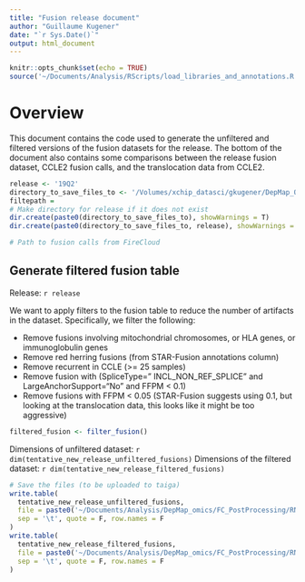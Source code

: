 ```yaml
---
title: "Fusion release document"
author: "Guillaume Kugener"
date: "`r Sys.Date()`"
output: html_document
---
```


```r
knitr::opts_chunk$set(echo = TRUE)
source('~/Documents/Analysis/RScripts/load_libraries_and_annotations.R')
```

# Overview

This document contains the code used to generate the unfiltered and filtered versions of the fusion datasets for the release. The bottom of the document also contains some comparisons between the release fusion dataset, CCLE2 fusion calls, and the translocation data from CCLE2.

```r
release <- '19Q2'
directory_to_save_files_to <- '/Volumes/xchip_datasci/gkugener/DepMap_Omics/RNAseq/Fusions/data/'
filtepath = 
# Make directory for release if it does not exist
dir.create(paste0(directory_to_save_files_to), showWarnings = T)
dir.create(paste0(directory_to_save_files_to, release), showWarnings = T)

# Path to fusion calls from FireCloud

```

## Generate filtered fusion table

Release: `r release`

We want to apply filters to the fusion table to reduce the number of artifacts in the dataset. Specifically, we filter the following:

* Remove fusions involving mitochondrial chromosomes, or HLA genes, or immunoglobulin genes
* Remove red herring fusions (from STAR-Fusion annotations column)
* Remove recurrent in CCLE (>= 25 samples)
* Remove fusion with (SpliceType=" INCL_NON_REF_SPLICE" and LargeAnchorSupport="No" and FFPM < 0.1)
* Remove fusions with FFPM < 0.05 (STAR-Fusion suggests using 0.1, but looking at the translocation data, this looks like it might be too aggressive)

```r
filtered_fusion <- filter_fusion()
```

Dimensions of unfiltered dataset: `r dim(tentative_new_release_unfiltered_fusions)`
Dimensions of the filtered dataset: `r dim(tentative_new_release_filtered_fusions)`

```r
# Save the files (to be uploaded to taiga)
write.table(
  tentative_new_release_unfiltered_fusions,
  file = paste0('~/Documents/Analysis/DepMap_omics/FC_PostProcessing/RNAseq/Fusions/data/', release, '/', release, '_unfiltered_fusions.tsv'),
  sep = '\t', quote = F, row.names = F
)
write.table(
  tentative_new_release_filtered_fusions,
  file = paste0('~/Documents/Analysis/DepMap_omics/FC_PostProcessing/RNAseq/Fusions/data/', release, '/', release, '_filtered_fusions.tsv'),
  sep = '\t', quote = F, row.names = F
)
```

